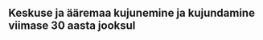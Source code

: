 ## Keskuse ja ääremaa kujunemine ja kujundamine viimase 30 aasta jooksul {#chapter23 .chapter_section .chapter2_section}
